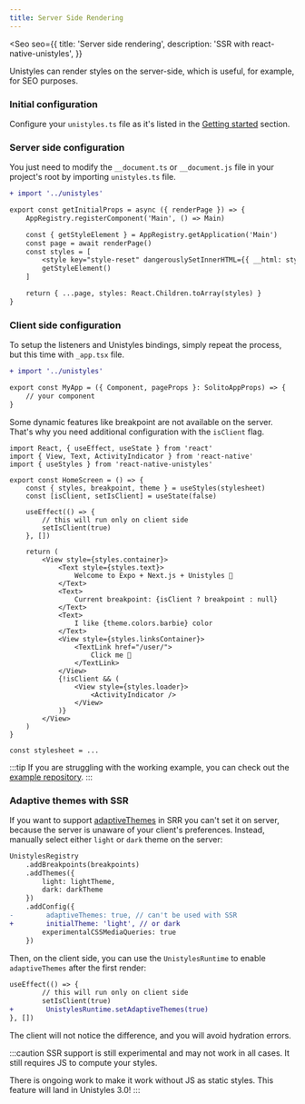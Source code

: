 ```yaml
---
title: Server Side Rendering
---
```



<Seo
    seo={{
        title: 'Server side rendering',
        description: 'SSR with react-native-unistyles',
    }}
>

<Badge label="NextJS" />
<Badge label="SSR" />
<Badge label="2.0.0" />

Unistyles can render styles on the server-side, which is useful, for example, for SEO purposes.

### Initial configuration

Configure your `unistyles.ts` file as it's listed in the [Getting started](/start/setup) section.

### Server side configuration

You just need to modify the `__document.ts` or `__document.js` file in your project's root by importing
`unistyles.ts` file.

```diff lang="tsx"
+ import '../unistyles'

export const getInitialProps = async ({ renderPage }) => {
    AppRegistry.registerComponent('Main', () => Main)

    const { getStyleElement } = AppRegistry.getApplication('Main')
    const page = await renderPage()
    const styles = [
        <style key="style-reset" dangerouslySetInnerHTML={{ __html: style }} />,
        getStyleElement()
    ]

    return { ...page, styles: React.Children.toArray(styles) }
}
```

### Client side configuration

To setup the listeners and Unistyles bindings, simply repeat the process,
but this time with `_app.tsx` file.

```diff lang="tsx"
+ import '../unistyles'

export const MyApp = ({ Component, pageProps }: SolitoAppProps) => {
    // your component
}
```

Some dynamic features like breakpoint are not available on the server. That's why you need additional configuration with the `isClient` flag.

```tsx /import './styles'/ /isClient/
import React, { useEffect, useState } from 'react'
import { View, Text, ActivityIndicator } from 'react-native'
import { useStyles } from 'react-native-unistyles'

export const HomeScreen = () => {
    const { styles, breakpoint, theme } = useStyles(stylesheet)
    const [isClient, setIsClient] = useState(false)

    useEffect(() => {
        // this will run only on client side
        setIsClient(true)
    }, [])

    return (
        <View style={styles.container}>
            <Text style={styles.text}>
                Welcome to Expo + Next.js + Unistyles 👋
            </Text>
            <Text>
                Current breakpoint: {isClient ? breakpoint : null}
            </Text>
            <Text>
                I like {theme.colors.barbie} color
            </Text>
            <View style={styles.linksContainer}>
                <TextLink href="/user/">
                    Click me 🦄
                </TextLink>
            </View>
            {!isClient && (
                <View style={styles.loader}>
                    <ActivityIndicator />
                </View>
            )}
        </View>
    )
}

const stylesheet = ...
```

:::tip
If you are struggling with the working example, you can check out the [example repository](https://github.com/jpudysz/react-native-unistyles-ssr-exmaple).
:::

### Adaptive themes with SSR

If you want to support [adaptiveThemes](/reference/theming/#adaptive-themes) in SRR you can't set it on server, because the server is unaware of your client's preferences.
Instead, manually select either `light` or `dark` theme on the server:

```diff lang="ts"
UnistylesRegistry
    .addBreakpoints(breakpoints)
    .addThemes({
        light: lightTheme,
        dark: darkTheme
    })
    .addConfig({
-        adaptiveThemes: true, // can't be used with SSR
+        initialTheme: 'light', // or dark
        experimentalCSSMediaQueries: true
    })
```

Then, on the client side, you can use the `UnistylesRuntime` to enable `adaptiveThemes` after the first render:

```diff lang="ts"
useEffect(() => {
        // this will run only on client side
        setIsClient(true)
+        UnistylesRuntime.setAdaptiveThemes(true)
}, [])
````

The client will not notice the difference, and you will avoid hydration errors.

:::caution
SSR support is still experimental and may not work in all cases.
It still requires JS to compute your styles.

There is ongoing work to make it work without JS as static styles.
This feature will land in Unistyles 3.0!
:::


</Seo>
